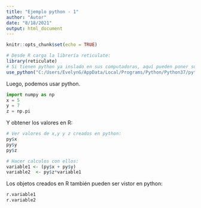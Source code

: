 ```yaml
---
title: "Ejemplo python - 1"
author: "Autor"
date: "8/18/2021"
output: html_document
---
```


```r
knitr::opts_chunk$set(echo = TRUE)
```


```r
# Desde R carga la librería reticulate:
library(reticulate)
# Si tienen python ya inslado en sus computadoras, aquí pueden poner su directorio. Sino, usará una versión instalada por reticulate. 
use_python("C:/Users/EvelynG/AppData/Local/Programs/Python/Python37/python.exe", required=T)
```

Luego, podemos usar python.

```python
import numpy as np
x = 5
y = 7 
z = np.pi
```
Y obtener los valores en R:

```r
# Ver valores de x,y y z creados en python: 
py$x
py$y
py$z

# Hacer calculos con ellos:
variable1 <- (py$x + py$y)
variable2  <- py$z*variable1
```
Los objetos creados en R también pueden ser vistor en python:


```python
r.variable1
r.variable2
``` 